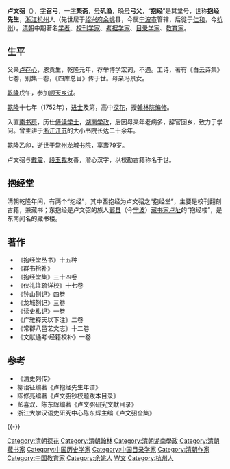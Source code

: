 '''卢文弨'''（{{bd|1717年||1796年|catIdx=L盧}}），[[表字|字]]'''召弓'''，一[[表字|字]]'''檠斋'''，[[号|号]]'''矶渔'''，晚[[号|号]]'''弓父'''，“'''抱经'''”是其堂号，世称'''抱经先生'''，[[浙江|浙江]][[杭州|杭州]]人（先世居于[[绍兴府|绍兴府]][[余姚|余姚]]县，今属[[宁波市|宁波市]]管辖，后徙于[[仁和县|仁和]]，今[[杭州|杭州]]）。[[清朝|清朝]]中期著名[[学者|学者]]、[[校刊学家|校刊学家]]、[[考据学家|考据学家]]、[[目录学家|目录学家]]、[[教育家|教育家]]。

==生平==
父亲[[卢存心|卢存心]]，恩贡生，乾隆元年，荐举博学宏词，不遇。工诗，著有《白云诗集》七卷，别集一卷，《四库总目》传于世。母亲冯景女。

[[乾隆|乾隆]]戊午，参加[[顺天|顺天]][[乡试|乡试]]。

[[乾隆|乾隆]]十七年（1752年），[[进士|进士]]及第，高中[[探花|探花]]，授[[翰林院|翰林院]][[编修|编修]]。

入直[[南书房|南书房]]，历仕[[侍读学士|侍读学士]]，[[湖南|湖南]][[学政|学政]]，后因母亲年老病多，辞官回乡，致力于学问。曾主讲于[[浙江|浙江]][[江苏|江苏]]的大小书院长达二十余年。

[[乾隆|乾隆]]乙卯，逝世于[[常州|常州]][[龙城书院|龙城书院]]，享壽79岁。

卢文弨与[[戴震|戴震]]、[[段玉裁|段玉裁]]友善，潜心汉字，以校勘古籍称名于世。

==抱经堂==
清朝乾隆年间，有两个“抱经”，其中西抱经为卢文弨之“抱经堂”，主要是校刊翻刻古籍，兼藏书；东抱经是卢文弨的族人[[鄞县|鄞县]]（今[[宁波|宁波]]）[[藏书家|藏书家]][[卢址|卢址]]的“抱经楼”，是东南闻名的藏书楼。

==著作==
*《抱经堂丛书》十五种
*《群书拾补》
*《抱经堂集》三十四卷
*《仪礼注疏详校》十七卷
*《钟山剳记》四卷
*《龙城剳记》三卷
*《读史札记》一卷
*《广雅释天以下注》二卷
*《常郡八邑艺文志》十二卷
*《文献通考·经籍校补》一卷

==参考==
*《清史列传》 
*柳诒征编著《卢抱经先生年谱》
*陈修亮编著《卢文弨钞校题跋本目录》
*彭喜双、陈东辉编著《卢文弨研究文献目录》
*浙江大学汉语史研究中心陈东辉主编《卢文弨全集》

{{-}}
{{並稱|五君子|[[王念孙|王念孫]] - [[钱大昕|錢大昕]] - [[卢文弨|盧文弨]] - [[邵晉涵|邵晉涵]] - [[劉台拱|劉台拱]]}}
{{乾隆十七年壬申恩科殿試金榜}}
{{authority control}}
{{DEFAULTSORT:Lu盧}}
[[Category:清朝探花|Category:清朝探花]]
[[Category:清朝翰林|Category:清朝翰林]]
[[Category:清朝湖南學政|Category:清朝湖南學政]]
[[Category:清朝藏书家|Category:清朝藏书家]]
[[Category:中国历史学家|Category:中国历史学家]]
[[Category:中国目录学家|Category:中国目录学家]]
[[Category:清朝作家|Category:清朝作家]]
[[Category:中国教育家|Category:中国教育家]]
[[Category:余姚人|Category:余姚人]]
[[Category:卢姓|W文]]
[[Category:杭州人|Category:杭州人]]